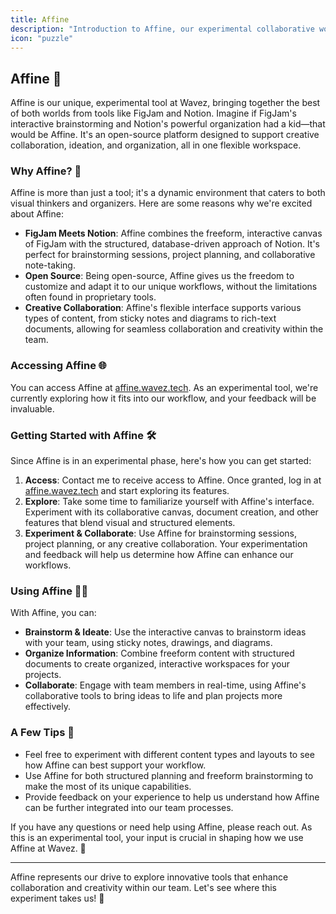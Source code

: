 ```yaml
---
title: Affine
description: "Introduction to Affine, our experimental collaborative workspace tool"
icon: "puzzle"
---
```


## Affine 🧩

Affine is our unique, experimental tool at Wavez, bringing together the best of both worlds from tools like FigJam and Notion. Imagine if FigJam's interactive brainstorming and Notion's powerful organization had a kid—that would be Affine. It's an open-source platform designed to support creative collaboration, ideation, and organization, all in one flexible workspace.

### Why Affine? 🤔

Affine is more than just a tool; it's a dynamic environment that caters to both visual thinkers and organizers. Here are some reasons why we're excited about Affine:

- **FigJam Meets Notion**: Affine combines the freeform, interactive canvas of FigJam with the structured, database-driven approach of Notion. It's perfect for brainstorming sessions, project planning, and collaborative note-taking.
- **Open Source**: Being open-source, Affine gives us the freedom to customize and adapt it to our unique workflows, without the limitations often found in proprietary tools.
- **Creative Collaboration**: Affine's flexible interface supports various types of content, from sticky notes and diagrams to rich-text documents, allowing for seamless collaboration and creativity within the team.

### Accessing Affine 🌐

You can access Affine at [affine.wavez.tech](https://affine.wavez.tech). As an experimental tool, we're currently exploring how it fits into our workflow, and your feedback will be invaluable.

### Getting Started with Affine 🛠️

Since Affine is in an experimental phase, here's how you can get started:

1. **Access**: Contact me to receive access to Affine. Once granted, log in at [affine.wavez.tech](https://affine.wavez.tech) and start exploring its features.
2. **Explore**: Take some time to familiarize yourself with Affine's interface. Experiment with its collaborative canvas, document creation, and other features that blend visual and structured elements.
3. **Experiment & Collaborate**: Use Affine for brainstorming sessions, project planning, or any creative collaboration. Your experimentation and feedback will help us determine how Affine can enhance our workflows.

### Using Affine 🧑‍💻

With Affine, you can:

- **Brainstorm & Ideate**: Use the interactive canvas to brainstorm ideas with your team, using sticky notes, drawings, and diagrams.
- **Organize Information**: Combine freeform content with structured documents to create organized, interactive workspaces for your projects.
- **Collaborate**: Engage with team members in real-time, using Affine's collaborative tools to bring ideas to life and plan projects more effectively.

### A Few Tips 🌟

- Feel free to experiment with different content types and layouts to see how Affine can best support your workflow.
- Use Affine for both structured planning and freeform brainstorming to make the most of its unique capabilities.
- Provide feedback on your experience to help us understand how Affine can be further integrated into our team processes.

If you have any questions or need help using Affine, please reach out. As this is an experimental tool, your input is crucial in shaping how we use Affine at Wavez. 🌊

---

Affine represents our drive to explore innovative tools that enhance collaboration and creativity within our team. Let's see where this experiment takes us! 🚀
